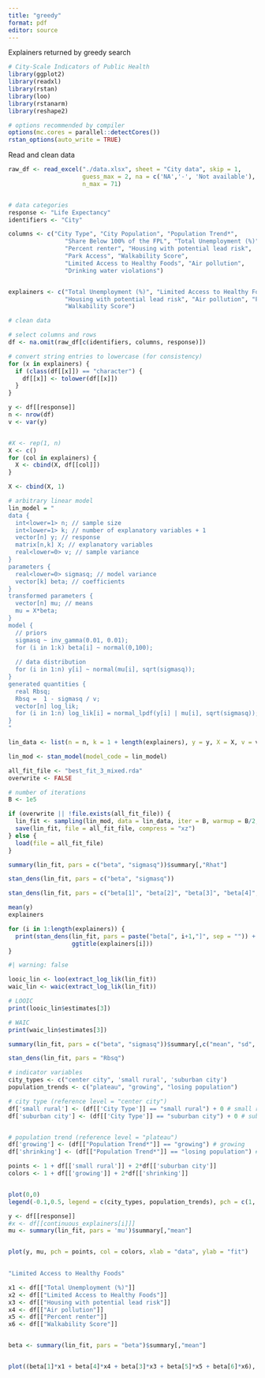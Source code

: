 ```yaml
---
title: "greedy"
format: pdf
editor: source
---
```


Explainers returned by greedy search

```r
# City-Scale Indicators of Public Health
library(ggplot2)
library(readxl)
library(rstan)
library(loo)
library(rstanarm)
library(reshape2)

# options recommended by compiler
options(mc.cores = parallel::detectCores())
rstan_options(auto_write = TRUE)

```

Read and clean data

```r

raw_df <- read_excel("./data.xlsx", sheet = "City data", skip = 1, 
                     guess_max = 2, na = c('NA','-', 'Not available'), 
                     n_max = 71)


# data categories
response <- "Life Expectancy"
identifiers <- "City"

columns <- c("City Type", "City Population", "Population Trend*", 
                "Share Below 100% of the FPL", "Total Unemployment (%)", 
                "Percent renter", "Housing with potential lead risk", 
                "Park Access", "Walkability Score", 
                "Limited Access to Healthy Foods", "Air pollution", 
                "Drinking water violations")


explainers <- c("Total Unemployment (%)", "Limited Access to Healthy Foods", 
                "Housing with potential lead risk", "Air pollution", "Percent renter", 
                "Walkability Score")

```

```r

# clean data

# select columns and rows
df <- na.omit(raw_df[c(identifiers, columns, response)])

# convert string entries to lowercase (for consistency)
for (x in explainers) {
  if (class(df[[x]]) == "character") {
    df[[x]] <- tolower(df[[x]])
  }
}

y <- df[[response]]
n <- nrow(df)
v <- var(y)


#X <- rep(1, n)
X <- c()
for (col in explainers) {
  X <- cbind(X, df[[col]])
}

X <- cbind(X, 1)

```

```r


# arbitrary linear model
lin_model = "
data {
  int<lower=1> n; // sample size
  int<lower=1> k; // number of explanatory variables + 1
  vector[n] y; // response
  matrix[n,k] X; // explanatory variables
  real<lower=0> v; // sample variance
}
parameters {
  real<lower=0> sigmasq; // model variance
  vector[k] beta; // coefficients
}
transformed parameters {
  vector[n] mu; // means
  mu = X*beta; 
}
model {
  // priors
  sigmasq ~ inv_gamma(0.01, 0.01);
  for (i in 1:k) beta[i] ~ normal(0,100);
  
  // data distribution
  for (i in 1:n) y[i] ~ normal(mu[i], sqrt(sigmasq));
}
generated quantities {
  real Rbsq;
  Rbsq =  1 - sigmasq / v;
  vector[n] log_lik;
  for (i in 1:n) log_lik[i] = normal_lpdf(y[i] | mu[i], sqrt(sigmasq));
}
"

lin_data <- list(n = n, k = 1 + length(explainers), y = y, X = X, v = v)

lin_mod <- stan_model(model_code = lin_model)

all_fit_file <- "best_fit_3_mixed.rda"
overwrite <- FALSE

# number of iterations
B <- 1e5

if (overwrite || !file.exists(all_fit_file)) {
  lin_fit <- sampling(lin_mod, data = lin_data, iter = B, warmup = B/2, chains = 4)
  save(lin_fit, file = all_fit_file, compress = "xz")
} else {
  load(file = all_fit_file)
}

```

```r

summary(lin_fit, pars = c("beta", "sigmasq"))$summary[,"Rhat"]

```

```r

stan_dens(lin_fit, pars = c("beta", "sigmasq"))


```

```r

stan_dens(lin_fit, pars = c("beta[1]", "beta[2]", "beta[3]", "beta[4]", "beta[5]", "beta[6]"))


```





```r
mean(y)
explainers

```

```r

for (i in 1:length(explainers)) {
  print(stan_dens(lin_fit, pars = paste("beta[", i+1,"]", sep = "")) + 
                  ggtitle(explainers[i]))
}

```

```r
#| warning: false

looic_lin <- loo(extract_log_lik(lin_fit))
waic_lin <- waic(extract_log_lik(lin_fit))


```

```r
# LOOIC
print(looic_lin$estimates[3])
```

```r
# WAIC
print(waic_lin$estimates[3])

```




```r

summary(lin_fit, pars = c("beta", "sigmasq"))$summary[,c("mean", "sd", "2.5%", "97.5%")]


```


```r

stan_dens(lin_fit, pars = "Rbsq")

```


```r

# indicator variables
city_types <- c("center city", 'small rural', 'suburban city')
population_trends <- c("plateau", "growing", "losing population")

# city type (reference level = "center city")
df['small rural'] <- (df[['City Type']] == "small rural") + 0 # small rural
df['suburban city'] <- (df[['City Type']] == "suburban city") + 0 # suburban city


# population trend (reference level = "plateau")
df['growing'] <- (df[["Population Trend*"]] == "growing") # growing
df['shrinking'] <- (df[["Population Trend*"]] == "losing population") # losing population


```

```r


points <- 1 + df[['small rural']] + 2*df[['suburban city']]
colors <- 1 + df[['growing']] + 2*df[['shrinking']]


plot(0,0)
legend(-0.1,0.5, legend = c(city_types, population_trends), pch = c(1, 2, 3, 1, 1, 1), col = c(1,1,1,1,2,3))


```

```r



y <- df[[response]]
#x <- df[[continuous_explainers[i]]]
mu <- summary(lin_fit, pars = 'mu')$summary[,"mean"]


plot(y, mu, pch = points, col = colors, xlab = "data", ylab = "fit")
  


```



```r

"Limited Access to Healthy Foods" 


```


```r

x1 <- df[["Total Unemployment (%)"]]
x2 <- df[["Limited Access to Healthy Foods"]]
x3 <- df[["Housing with potential lead risk"]]
x4 <- df[["Air pollution"]]
x5 <- df[["Percent renter"]]
x6 <- df[["Walkability Score"]]


beta <- summary(lin_fit, pars = "beta")$summary[,"mean"]


plot((beta[1]*x1 + beta[4]*x4 + beta[3]*x3 + beta[5]*x5 + beta[6]*x6), x2, pch = points, col = colors)



```



